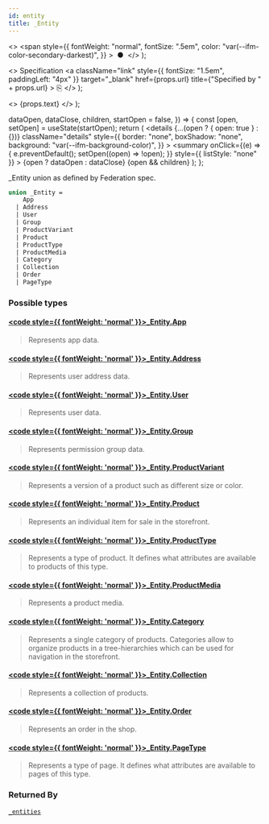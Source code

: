 ```yaml
---
id: entity
title: _Entity
---
```


  <>
    <span
      style={{
        fontWeight: "normal",
        fontSize: ".5em",
        color: "var(--ifm-color-secondary-darkest)",
      }}
    >
      &nbsp;●&nbsp;
    </span>
  </>
);

  <>
    Specification
    <a
      className="link"
      style={{ fontSize: "1.5em", paddingLeft: "4px" }}
      target="\_blank"
      href={props.url}
      title={"Specified by " + props.url}
    >
      ⎘
    </a>
  </>
);

  <>
    <span className={props.class}>{props.text}</span>
  </>
);


  dataOpen,
  dataClose,
  children,
  startOpen = false,
}) => {
  const [open, setOpen] = useState(startOpen);
  return (
    <details
      {...(open ? { open: true } : {})}
      className="details"
      style={{
        border: "none",
        boxShadow: "none",
        background: "var(--ifm-background-color)",
      }}
    >
      <summary
        onClick={(e) => {
          e.preventDefault();
          setOpen((open) => !open);
        }}
        style={{ listStyle: "none" }}
      >
        {open ? dataOpen : dataClose}
      </summary>
      {open && children}
    </details>
  );
};

\_Entity union as defined by Federation spec.

```graphql
union _Entity =
    App
  | Address
  | User
  | Group
  | ProductVariant
  | Product
  | ProductType
  | ProductMedia
  | Category
  | Collection
  | Order
  | PageType
```

### Possible types

#### [<code style={{ fontWeight: 'normal' }}>\_Entity.<b>App</b></code>](../../../api-storefront/apps/objects/app) <Badge class="badge badge--secondary" text="object"/> <Badge class="badge badge--secondary" text="apps"/>

> Represents app data.

#### [<code style={{ fontWeight: 'normal' }}>\_Entity.<b>Address</b></code>](../../../api-storefront/users/objects/address) <Badge class="badge badge--secondary" text="object"/> <Badge class="badge badge--secondary" text="users"/>

> Represents user address data.

#### [<code style={{ fontWeight: 'normal' }}>\_Entity.<b>User</b></code>](../../../api-storefront/users/objects/user) <Badge class="badge badge--secondary" text="object"/> <Badge class="badge badge--secondary" text="users"/>

> Represents user data.

#### [<code style={{ fontWeight: 'normal' }}>\_Entity.<b>Group</b></code>](../../../api-storefront/users/objects/group) <Badge class="badge badge--secondary" text="object"/> <Badge class="badge badge--secondary" text="users"/>

> Represents permission group data.

#### [<code style={{ fontWeight: 'normal' }}>\_Entity.<b>ProductVariant</b></code>](../../../api-storefront/products/objects/product-variant) <Badge class="badge badge--secondary" text="object"/> <Badge class="badge badge--secondary" text="products"/>

> Represents a version of a product such as different size or color.

#### [<code style={{ fontWeight: 'normal' }}>\_Entity.<b>Product</b></code>](../../../api-storefront/products/objects/product) <Badge class="badge badge--secondary" text="object"/> <Badge class="badge badge--secondary" text="products"/>

> Represents an individual item for sale in the storefront.

#### [<code style={{ fontWeight: 'normal' }}>\_Entity.<b>ProductType</b></code>](../../../api-storefront/products/objects/product-type) <Badge class="badge badge--secondary" text="object"/> <Badge class="badge badge--secondary" text="products"/>

> Represents a type of product. It defines what attributes are available to products of this type.

#### [<code style={{ fontWeight: 'normal' }}>\_Entity.<b>ProductMedia</b></code>](../../../api-storefront/products/objects/product-media) <Badge class="badge badge--secondary" text="object"/> <Badge class="badge badge--secondary" text="products"/>

> Represents a product media.

#### [<code style={{ fontWeight: 'normal' }}>\_Entity.<b>Category</b></code>](../../../api-storefront/products/objects/category) <Badge class="badge badge--secondary" text="object"/> <Badge class="badge badge--secondary" text="products"/>

> Represents a single category of products. Categories allow to organize products in a tree-hierarchies which can be used for navigation in the storefront.

#### [<code style={{ fontWeight: 'normal' }}>\_Entity.<b>Collection</b></code>](../../../api-storefront/products/objects/collection) <Badge class="badge badge--secondary" text="object"/> <Badge class="badge badge--secondary" text="products"/>

> Represents a collection of products.

#### [<code style={{ fontWeight: 'normal' }}>\_Entity.<b>Order</b></code>](../../../api-storefront/orders/objects/order) <Badge class="badge badge--secondary" text="object"/> <Badge class="badge badge--secondary" text="orders"/>

> Represents an order in the shop.

#### [<code style={{ fontWeight: 'normal' }}>\_Entity.<b>PageType</b></code>](../../../api-storefront/pages/objects/page-type) <Badge class="badge badge--secondary" text="object"/> <Badge class="badge badge--secondary" text="pages"/>

> Represents a type of page. It defines what attributes are available to pages of this type.

### Returned By

[`_entities`](../../../api-storefront/miscellaneous/queries/entities) <Badge class="badge badge--secondary" text="query"/>
